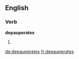 
==English==

===Verb===
'''depauperates'''

# {{third-person singular of|depauperate}}

[[de:depauperates]]
[[fr:depauperates]]
